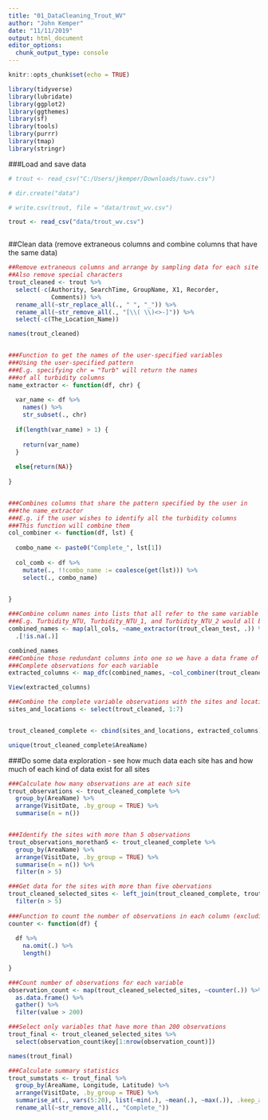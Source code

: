 ```yaml
---
title: "01_DataCleaning_Trout_WV"
author: "John Kemper"
date: "11/11/2019"
output: html_document
editor_options: 
  chunk_output_type: console
---
```


```r
knitr::opts_chunk$set(echo = TRUE)

library(tidyverse)
library(lubridate)
library(ggplot2)
library(ggthemes)
library(sf)
library(tools)
library(purrr)
library(tmap)
library(stringr)


```


###Load and save data
```r

# trout <- read_csv("C:/Users/jkemper/Downloads/tuwv.csv")

# dir.create("data")

# write.csv(trout, file = "data/trout_wv.csv")

trout <- read_csv("data/trout_wv.csv") 



```

##Clean data (remove extraneous columns and combine columns that have the same data)
```r

##Remove extraneous columns and arrange by sampling data for each site
##Also remove special characters
trout_cleaned <- trout %>%
  select(-c(Authority, SearchTime, GroupName, X1, Recorder,
            Comments)) %>%
  rename_all(~str_replace_all(., " ", "_")) %>%
  rename_all(~str_remove_all(., "[\\( \\)<>-]")) %>%
  select(-c(The_Location_Name))

names(trout_cleaned)


###Function to get the names of the user-specified variables
###Using the user-specified pattern
###E.g. specifying chr = "Turb" will return the names
###of all turbidity columns
name_extractor <- function(df, chr) {
  
  var_name <- df %>%
    names() %>%
    str_subset(., chr)
  
  if(length(var_name) > 1) {
    
    return(var_name)
  }
  
  else{return(NA)}
  
}


###Combines columns that share the pattern specified by the user in 
###the name_extractor
###E.g. if the user wishes to identify all the turbidity columns
###This function will combine them 
col_combiner <- function(df, lst) {
  
  combo_name <- paste0("Complete_", lst[1])
  
  col_comb <- df %>%
    mutate(., !!combo_name := coalesce(get(lst))) %>%
    select(., combo_name)
  

}

###Combine column names into lists that all refer to the same variable
###E.g. Turbidity_NTU, Turbidity_NTU_1, and Turbidity_NTU_2 would all be in the same list
combined_names <- map(all_cols, ~name_extractor(trout_clean_test, .)) %>%
  .[!is.na(.)]

combined_names
###Combine those redundant columns into one so we have a data frame of the 
###Complete observations for each variable
extracted_columns <- map_dfc(combined_names, ~col_combiner(trout_cleaned, .)) 

View(extracted_columns)

###Combine the complete variable observations with the sites and locations information
sites_and_locations <- select(trout_cleaned, 1:7)


trout_cleaned_complete <- cbind(sites_and_locations, extracted_columns)

unique(trout_cleaned_complete$AreaName)
```


###Do some data exploration - see how much data each site has and how much of each kind of data exist for all sites
```r

###Calculate how many observations are at each site
trout_observations <- trout_cleaned_complete %>%
  group_by(AreaName) %>%
  arrange(VisitDate, .by_group = TRUE) %>%
  summarise(n = n())


###Identify the sites with more than 5 observations
trout_observations_morethan5 <- trout_cleaned_complete %>%
  group_by(AreaName) %>%
  arrange(VisitDate, .by_group = TRUE) %>%
  summarise(n = n()) %>%
  filter(n > 5)

###Get data for the sites with more than five obervations 
trout_cleaned_selected_sites <- left_join(trout_cleaned_complete, trout_observations, by = "AreaName") %>%
  filter(n > 5)
  
###Function to count the number of observations in each column (excluding NAs)
counter <- function(df) {
  
  df %>%
    na.omit(.) %>%
    length()
    
}

###Count number of observations for each variable
observation_count <- map(trout_cleaned_selected_sites, ~counter(.)) %>%
  as.data.frame() %>%
  gather() %>%
  filter(value > 200)

###Select only variables that have more than 200 observations
trout_final <- trout_cleaned_selected_sites %>%
  select(observation_count$key[1:nrow(observation_count)])

names(trout_final)

###Calculate summary statistics
trout_sumstats <- trout_final %>%
  group_by(AreaName, Longitude, Latitude) %>%
  arrange(VisitDate, .by_group = TRUE) %>%
  summarise_at(., vars(5:20), list(~min(.), ~mean(.), ~max(.)), .keep_all= TRUE) %>%
  rename_all(~str_remove_all(., "Complete_"))
  


```


